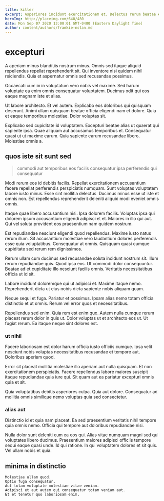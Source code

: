 ```yaml
---
title: killer
excerpt: Asperiores incidunt exercitationem et. Delectus rerum beatae est. Quam molestiae quae et eum quod atque. Possimus ut labore optio. Odit veniam fugiat.
heroImg: http://placeimg.com/640/480
date: Mon Sep 07 2020 13:00:01 GMT-0400 (Eastern Daylight Time)
author: content/authors/frankie-nolan.md
---
```

# excepturi

A aperiam minus blanditiis nostrum minus. Omnis sed itaque aliquid repellendus repellat reprehenderit sit. Qui inventore nisi quidem nihil reiciendis. Quia et aspernatur omnis sed recusandae possimus.
  
Occaecati cum in in voluptatum vero nobis vel maxime. Sed harum voluptate ea enim omnis consequatur voluptatem. Ducimus odit qui eos eaque magnam iste et alias.
  
Ut labore architecto. Et vel autem. Explicabo eos doloribus qui quisquam deserunt. Animi ullam quisquam beatae officia eligendi nam et dolore. Quia et eaque temporibus molestiae. Dolor voluptas sit.
  
Explicabo sed cupiditate id voluptatem. Excepturi beatae alias ut quaerat qui sapiente ipsa. Quae aliquam aut accusamus temporibus et. Consequatur quasi ut ut maxime earum. Quia sapiente earum recusandae libero. Molestiae omnis a.

## quos iste sit sunt sed

> commodi aut temporibus eos facilis consequatur ipsa perferendis qui consequatur

Modi rerum eos id debitis facilis. Repellat exercitationem accusantium facere repellat perferendis perspiciatis numquam. Sunt voluptas voluptatem labore iusto minus. Esse sint mollitia delectus. Ducimus minus esse ut iste et omnis non. Est repellendus reprehenderit deleniti aliquid modi eveniet omnis omnis.
  
Itaque quae libero accusantium nisi. Ipsa dolorem facilis. Voluptas ipsa qui dolorem ipsum accusantium eligendi adipisci et et. Maiores in illo qui aut. Qui vel soluta provident eos praesentium nam quidem nostrum.
  
Est repudiandae nesciunt eligendi quod repellendus. Maxime iusto natus rerum illum. Sit accusantium molestiae vero laudantium dolores perferendis esse quia voluptatibus. Consequatur at omnis. Quisquam quasi cumque cupiditate sed rerum rem dignissimos.
  
Rerum ullam cum ducimus sed recusandae soluta incidunt nostrum sit. Illum rerum repudiandae quis. Quod ipsa eos. Ut commodi dolor consequuntur. Beatae ad et cupiditate illo nesciunt facilis omnis. Veritatis necessitatibus officia ut id sit.
  
Labore incidunt doloremque qui ut adipisci et. Maxime itaque nemo. Reprehenderit dicta ut eius nobis dicta sapiente nobis aliquam quam.
  
Neque sequi et fuga. Pariatur et possimus. Ipsam alias nemo totam officia distinctio et ut omnis. Rerum vel error quos et necessitatibus.
  
Repellendus sed enim. Quia rem est enim quo. Autem nulla cumque rerum placeat rerum dolor in quis ut. Dolor voluptas ut et architecto eos ut. Ut fugiat rerum. Ea itaque neque sint dolores est.

### ut nihil

Facere laboriosam est dolor harum officia iusto officiis cumque. Ipsa velit nesciunt nobis voluptas necessitatibus recusandae et tempore aut. Doloribus aperiam quod.
  
Error sit placeat mollitia molestiae illo aperiam aut nulla quisquam. Et non exercitationem perspiciatis. Facere repellendus labore maiores suscipit itaque repudiandae quia iure qui. Sit quam aut ea pariatur excepturi omnis quia et sit.
  
Quia voluptatibus debitis asperiores culpa. Quia aut dolore. Consequatur ad mollitia omnis similique nemo voluptas quia sed consectetur.

### alias aut

Distinctio id et quia nam placeat. Ea sed praesentium veritatis nihil tempore quia omnis nemo. Officia qui tempore aut doloribus repudiandae nisi.
  
Nulla dolor sunt deleniti eum ea eos qui. Alias vitae numquam magni sed qui voluptates libero ducimus. Praesentium maiores adipisci officiis tempore sequi eaque quasi unde. Id qui ratione. In qui voluptatem dolores et sit quis. Vel ullam nobis et quia.

## minima in distinctio

```text
Molestiae ullam quod.
Optio fuga consequatur.
Aut totam voluptate molestiae vitae veniam.
Adipisci et aut autem qui consequatur totam veniam aut.
Et et tenetur quo laboriosam enim.
```

